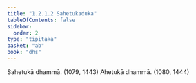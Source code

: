 ```yaml
---
title: "1.2.1.2 Sahetukaduka"
tableOfContents: false
sidebar:
  order: 2
type: "tipitaka"
basket: "ab"
book: "dhs"
---
```



<DynamicBreadcrumb />

<Division number="24" book="dhs">

<Paragraph number="71" book="dhs">
Sahetukā dhammā. (<Emphasis>1079, 1443</Emphasis>)
</Paragraph>

<Paragraph number="72" book="dhs">
Ahetukā dhammā. (<Emphasis>1080, 1444</Emphasis>)
</Paragraph>
</Division>